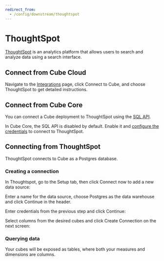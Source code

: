```yaml
---
redirect_from:
  - /config/downstream/thoughtspot
---
```


# ThoughtSpot

[ThoughtSpot][thoughtspot] is an analytics platform that allows users to search and
analyze data using a search interface.

## Connect from Cube Cloud

Navigate to the [Integrations](/product/workspace/integrations#connect-specific-tools)
page, click <Btn>Connect to Cube</Btn>, and choose <Btn>ThoughtSpot</Btn> to get
detailed instructions.

## Connect from Cube Core

You can connect a Cube deployment to ThoughtSpot using the [SQL API][ref-sql-api].

In Cube Core, the SQL API is disabled by default. Enable it and [configure
the credentials](/product/apis-integrations/sql-api#configuration) to
connect to ThoughtSpot.

## Connecting from ThoughtSpot

ThoughtSpot connects to Cube as a Postgres database.

### Creating a connection

In Thoughtspot, go to the Setup tab, then click <Btn>Connect now</Btn> to add a new
data source:

<Screenshot src="https://ucarecdn.com/85bd8325-efd9-4cae-a463-e9b025a667cc/" />

Enter a name for the data source, choose <Btn>Postgres</Btn> as the data
warehouse and click <Btn>Continue</Btn> in the header.

Enter credentials from the previous step and click <Btn>Continue</Btn>:

<Screenshot src="https://ucarecdn.com/bddba9ac-1e24-4651-9086-75f1d0c3c811/" />

Select columns from the desired cubes and click <Btn>Create Connection</Btn> on the
next screen:

<Screenshot src="https://ucarecdn.com/95692c63-e620-42a5-9355-b4df27d6b3c4/" />

### Querying data

Your cubes will be exposed as tables, where both your measures and dimensions
are columns.

[ref-getting-started]: /product/getting-started/cloud
[ref-sql-api]: /product/apis-integrations/sql-api
[ref-connecting-from-tableau]:
  https://cubedev-blog-images.s3.us-east-2.amazonaws.com/dc025b24-674f-4f32-ac44-421d546ee676.GIF
[ref-querying-from-tableau]:
  https://cubedev-blog-images.s3.us-east-2.amazonaws.com/ea73a998-e2ce-4814-863e-425b4d35860c.gif
[thoughtspot]: https://www.thoughtspot.com/

